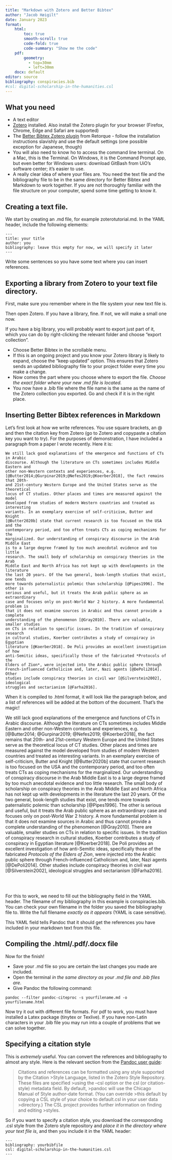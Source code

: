 ```yaml
---
title: "Markdown with Zotero and Better Bibtex"
author: "Jacob Høigilt"
date: January 2023
format: 
    html:
        toc: true
        smooth-scroll: true
        code-fold: true
        code-summary: "Show me the code"
    pdf:
        geometry: 
          - top=30mm
          - left=30mm
    docx: default
editor: source
bibliography: conspiracies.bib
#csl: digital-scholarship-in-the-humanities.csl
---
```


## What you need

-   A text editor
-   [Zotero](https://www.zotero.org/) installed. Also install the Zotero plugin for your browser (Firefox, Chrome, Edge and Safari are supported)
-   The [Better Bibtex Zotero plugin](https://retorque.re/zotero-better-bibtex/installation/) from Retorque - follow the installation instructions slavishly and use the default settings (one possible exception for Japanese, though)
-   You will also need to know ho to access the command line terminal. On a Mac, this is the Terminal. On Windows, it is the Command Prompt app, but even better for Windows users: download GitBash from UiO's software center; it's easier to use.
-   A really clear idea of where your files are. You need the text file and the bibliography file to be in the same directory for Better Bibtex and Markdown to work together. If you are not thoroughly familiar with the file structure on your computer, spend some time getting to know it.

## Creating a text file.

We start by creating an .md file, for example zoterotutorial.md. In the YAML header, include the following elements:

    ---
    title: your title
    author: you
    bibliography: leave this empty for now, we will specify it later
    ---

Write some sentences so you have some text where you can insert references.

## Exporting a library from Zotero to your text file directory.

First, make sure you remember where in the file system your new text file is.

Then open Zotero. If you have a library, fine. If not, we will make a small one now.

If you have a big library, you will probably want to export just part of it, which you can do by right-clicking the relevant folder and choose "export collection".

-   Choose Better Bibtex in the scrollable menu.
-   If this is an ongoing project and you know your Zotero library is likely to expand, choose the "keep updated" option. This ensures that Zotero sends an updated bibliography file to your project folder every time you make a change.
-   Now comes the part where you choose where to export the file. *Choose the exact folder where your new .md file is located.*
-   You now have a .bib file where the file name is the same as the name of the Zotero collection you exported. Go and check if it is in the right place.

## Inserting Better Bibtex references in Markdown

Let's first look at how we write references. You use square brackets, an \@ and then the citation key from Zotero (go to Zotero and copypaste a citation key you want to try). For the purposes of demonstration, I have included a paragraph from a paper I wrote recently. Here it is:

``` {style="background: gray"}
We still lack good explanations of the emergence and functions of CTs in Arabic
discourse. Although the literature on CTs sometimes includes Middle Eastern and
other non-Western contexts and experiences, e.g.
[@Butter2014;@Gurpinar2019;@Nefes2019;@Koerber2018], the fact remains that 20th-
and 21st-century Western Europe and the United States serve as the theoretical 
locus of CT studies. Other places and times are measured against the model 
developed from studies of modern Western countries and treated as interesting
variants. In an exemplary exercise of self-criticism, Butter and Knight
[@Butter2020b] state that current research is too focused on the USA and the
contemporary period, and too often treats CTs as coping mechanisms for the
marginalized. Our understanding of conspiracy discourse in the Arab Middle East 
is to a large degree framed by too much anecdotal evidence and too little 
research. The small body of scholarship on conspiracy theories in the Arab 
Middle East and North Africa has not kept up with developments in the literature 
the last 20 years. Of the two general, book-length studies that exist, one tends
more towards paternalistic polemic than scholarship [@Pipes1996]. The other is
serious and useful, but it treats the Arab public sphere as an extraordinary 
case and focuses only on post-World War 2 history. A more fundamental problem is
that it does not examine sources in Arabic and thus cannot provide a complete
understanding of the phenomenon [@Gray2010]. There are valuable, smaller studies 
on CTs in relation to specific issues. In the tradition of conspiracy research 
in cultural studies, Koerber contributes a study of conspiracy in Egyptian
literature [@Koerber2018]. De Poli provides an excellent investigation of how
anti-Semitic ideas, specifically those of the fabricated *Protocols of the 
Elders of Zion*, were injected into the Arabic public sphere through
French-influenced Catholicism and, later, Nazi agents [@DePoli2014]. Other 
studies include conspiracy theories in civil war [@Silverstein2002], ideological 
struggles and sectarianism [@Farha2016].
```

When it is compiled to .html format, it will look like the paragraph below, and a list of references will be added at the bottom of the document. That's the magic!

We still lack good explanations of the emergence and functions of CTs in Arabic discourse. Although the literature on CTs sometimes includes Middle Eastern and other non-Western contexts and experiences, e.g. [@Butter2014; @Gurpinar2019; @Nefes2019; @Koerber2018], the fact remains that 20th- and 21st-century Western Europe and the United States serve as the theoretical locus of CT studies. Other places and times are measured against the model developed from studies of modern Western countries and treated as interesting variants. In an exemplary exercise of self-criticism, Butter and Knight [@Butter2020b] state that current research is too focused on the USA and the contemporary period, and too often treats CTs as coping mechanisms for the marginalized. Our understanding of conspiracy discourse in the Arab Middle East is to a large degree framed by too much anecdotal evidence and too little research. The small body of scholarship on conspiracy theories in the Arab Middle East and North Africa has not kept up with developments in the literature the last 20 years. Of the two general, book-length studies that exist, one tends more towards paternalistic polemic than scholarship [@Pipes1996]. The other is serious and useful, but it treats the Arab public sphere as an extraordinary case and focuses only on post-World War 2 history. A more fundamental problem is that it does not examine sources in Arabic and thus cannot provide a complete understanding of the phenomenon [@Gray2010]. There are valuable, smaller studies on CTs in relation to specific issues. In the tradition of conspiracy research in cultural studies, Koerber contributes a study of conspiracy in Egyptian literature [@Koerber2018]. De Poli provides an excellent investigation of how anti-Semitic ideas, specifically those of the fabricated *Protocols of the Elders of Zion*, were injected into the Arabic public sphere through French-influenced Catholicism and, later, Nazi agents [@DePoli2014]. Other studies include conspiracy theories in civil war [@Silverstein2002], ideological struggles and sectarianism [@Farha2016].

\
\

For this to work, we need to fill out the bibliography field in the YAML header. The filename of my bibliography in this example is conspiracies.bib. You can check your own filename in the folder you saved the bibliography file to. Write the full filename *exactly as it appears* (YAML is case sensitive).

This YAML field tells Pandoc that it should get the references you have included in your markdown text from this file.

## Compiling the .html/.pdf/.docx file

Now for the finish!

-   Save your .md file so you are certain the last changes you made are included.
-   Open the terminal *in the same directory as your .md file and .bib files are*.
-   Give Pandoc the following command:

<!-- -->

    pandoc --filter pandoc-citeproc -s yourfilename.md -o yourfilename.html

Now try it out with different file formats. For pdf to work, you must have installed a Latex package (tinytex or Texlive). If you have non-Latin characters in your .bib file you may run into a couple of problems that we can solve together.

## Specifying a citation style

This is *extremely* useful. You can convert the references and bibliography to almost any style. Here is the relevant section from the [Pandoc user guide](https://pandoc.org/MANUAL.html#citations):

> Citations and references can be formatted using any style supported by the Citation \>Style Language, listed in the Zotero Style Repository. These files are specified \>using the --csl option or the csl (or citation-style) metadata field. By default, \>pandoc will use the Chicago Manual of Style author-date format. (You can override \>this default by copying a CSL style of your choice to default.csl in your user data \>directory.) The CSL project provides further information on finding and editing \>styles.

So if you want to specify a citation style, you download the corresponding .csl style from the Zotero style repository and *place it in the directory where your text file is*, and then you include it in the YAML header:

    ---
    bibliography: yourbibfile
    csl: digital-scholarship-in-the-humanities.csl
    ---
